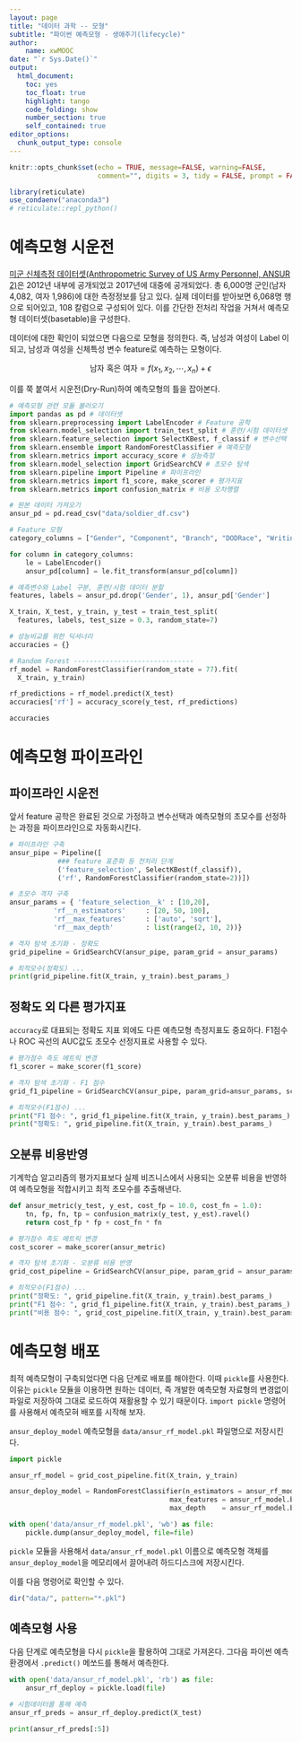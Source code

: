 ```yaml
---
layout: page
title: "데이터 과학 -- 모형"
subtitle: "파이썬 예측모형 - 생애주기(lifecycle)"
author:
    name: xwMOOC
date: "`r Sys.Date()`"
output:
  html_document: 
    toc: yes
    toc_float: true
    highlight: tango
    code_folding: show
    number_section: true
    self_contained: true
editor_options: 
  chunk_output_type: console
---
```


```r
knitr::opts_chunk$set(echo = TRUE, message=FALSE, warning=FALSE,
                      comment="", digits = 3, tidy = FALSE, prompt = FALSE, fig.align = 'center')

library(reticulate)
use_condaenv("anaconda3")
# reticulate::repl_python()
```


# 예측모형 시운전 {#ansur-dry-run}

[미군 신체측정 데이터셋(Anthropometric Survey of US Army Personnel, ANSUR 2)](http://www.openlab.psu.edu/ansur2/)은 2012년 내부에 공개되었고 2017년에 대중에 공개되었다. 
총 6,000명 군인(남자 4,082, 여자 1,986)에 대한 측정정보를 담고 있다. 실제 데이터를 받아보면 6,068명 행으로 되어있고, 108 칼럼으로 구성되어 있다. 이를 간단한 전처리 작업을 거쳐서 예측모형 데이터셋(basetable)을 구성한다.

데이터에 대한 확인이 되었으면 다음으로 모형을 정의한다. 즉, 남성과 여성이 Label 이 되고, 남성과 여성을 신체특성 변수 feature로 예측하는 모형이다.

$$\text{남자 혹은 여자} = f(x_1 , x_2 , \cdots, x_n) + \epsilon$$

이를 쭉 붙여서 시운전(Dry-Run)하여 예측모형의 틀을 잡아본다.

```python
# 예측모형 관련 모듈 불러오기
import pandas as pd # 데이터셋
from sklearn.preprocessing import LabelEncoder # Feature 공학
from sklearn.model_selection import train_test_split # 훈련/시험 데이터셋 분할
from sklearn.feature_selection import SelectKBest, f_classif # 변수선택
from sklearn.ensemble import RandomForestClassifier # 예측모형
from sklearn.metrics import accuracy_score # 성능측정
from sklearn.model_selection import GridSearchCV # 초모수 탐색
from sklearn.pipeline import Pipeline # 파이프라인
from sklearn.metrics import f1_score, make_scorer # 평가지표
from sklearn.metrics import confusion_matrix # 비용 오차행렬

# 원본 데이터 가져오기
ansur_pd = pd.read_csv("data/soldier_df.csv")

# Feature 모형
category_columns = ["Gender", "Component", "Branch", "DODRace", "WritingPreference"]

for column in category_columns:
    le = LabelEncoder()
    ansur_pd[column] = le.fit_transform(ansur_pd[column])

# 예측변수와 Label 구분, 훈련/시험 데이터 분할
features, labels = ansur_pd.drop('Gender', 1), ansur_pd['Gender']

X_train, X_test, y_train, y_test = train_test_split(
  features, labels, test_size = 0.3, random_state=7)

# 성능비교를 위한 딕셔너리
accuracies = {}

# Random Forest ------------------------------
rf_model = RandomForestClassifier(random_state = 77).fit(
  X_train, y_train)

rf_predictions = rf_model.predict(X_test)
accuracies['rf'] = accuracy_score(y_test, rf_predictions)

accuracies
```

# 예측모형 파이프라인 {#ansur-pipeline}

## 파이프라인 시운전 {#ansur-pipeline-dryrun}

앞서 feature 공학은 완료된 것으로 가정하고 변수선택과 예측모형의 초모수를 선정하는 과정을 파이프라인으로 자동화시킨다.

```python
# 파이프라인 구축
ansur_pipe = Pipeline([ 
            ### feature 표준화 등 전처리 단계
            ('feature_selection', SelectKBest(f_classif)),
            ('rf', RandomForestClassifier(random_state=2))])

# 초모수 격자 구축
ansur_params = { 'feature_selection__k' : [10,20],
           'rf__n_estimators'     : [20, 50, 100],
           'rf__max_features'     : ['auto', 'sqrt'],
           'rf__max_depth'        : list(range(2, 10, 2))}

# 격자 탐색 초기화 - 정확도
grid_pipeline = GridSearchCV(ansur_pipe, param_grid = ansur_params)

# 최적모수(정확도) ...
print(grid_pipeline.fit(X_train, y_train).best_params_)
```

## 정확도 외 다른 평가지표 {#ansur-pipeline-metrics}

`accuracy`로 대표되는 정확도 지표 외에도 다른 예측모형 측정지표도 중요하다.
F1점수나 ROC 곡선의 AUC값도 초모수 선정지표로 사용할 수 있다.

```python
# 평가점수 측도 메트릭 변경
f1_scorer = make_scorer(f1_score)

# 격자 탐색 초기화 - F1 점수
grid_f1_pipeline = GridSearchCV(ansur_pipe, param_grid=ansur_params, scoring=f1_scorer)

# 최적모수(F1점수) ...
print("F1 점수: ", grid_f1_pipeline.fit(X_train, y_train).best_params_)
print("정확도: ", grid_pipeline.fit(X_train, y_train).best_params_)
```


## 오분류 비용반영 {#ansur-pipeline-cost}

기계학습 알고리즘의 평가지표보다 실제 비즈니스에서 사용되는 
오분류 비용을 반영하여 예측모형을 적합시키고 최적 초모수를 추출해낸다.

```python
def ansur_metric(y_test, y_est, cost_fp = 10.0, cost_fn = 1.0):
    tn, fp, fn, tp = confusion_matrix(y_test, y_est).ravel()
    return cost_fp * fp + cost_fn * fn

# 평가점수 측도 메트릭 변경
cost_scorer = make_scorer(ansur_metric)

# 격자 탐색 초기화 - 오분류 비용 반영
grid_cost_pipeline = GridSearchCV(ansur_pipe, param_grid = ansur_params, scoring = cost_scorer)

# 최적모수(F1점수) ...
print("정확도: ", grid_pipeline.fit(X_train, y_train).best_params_)
print("F1 점수: ", grid_f1_pipeline.fit(X_train, y_train).best_params_)
print("비용 점수: ", grid_cost_pipeline.fit(X_train, y_train).best_params_)
```


# 예측모형 배포 {#ansur-pipeline-deployment}

최적 예측모형이 구축되었다면 다음 단계로 배포를 해야한다. 이때 `pickle`를 사용한다. 이유는 `pickle` 모듈을 이용하면 원하는 데이터, 즉 개발한 예측모형 자료형의 변경없이 파일로 저장하여 그대로 로드하여 재활용할 수 있기 때문이다. `import pickle` 명령어를 사용해서 예측모혀 배포를 시작해 보자.

`ansur_deploy_model` 예측모형을 `data/ansur_rf_model.pkl` 파일명으로 저장시킨다.

```python
import pickle

ansur_rf_model = grid_cost_pipeline.fit(X_train, y_train)

ansur_deploy_model = RandomForestClassifier(n_estimators = ansur_rf_model.best_params_['rf__n_estimators'],
                                        max_features = ansur_rf_model.best_params_['rf__max_features'],
                                        max_depth    = ansur_rf_model.best_params_['rf__max_depth']).fit(X_train, y_train)

with open('data/ansur_rf_model.pkl', 'wb') as file:
    pickle.dump(ansur_deploy_model, file=file)
```

`pickle` 모듈을 사용해서 `data/ansur_rf_model.pkl` 이름으로 예측모형 객체를 `ansur_deploy_model`을 메모리에서 끌어내려 하드디스크에 저장시킨다.

이를 다음 명령어로 확인할 수 있다.

```r
dir("data/", pattern="*.pkl")
```


## 예측모형 사용 {#ansur-pipeline-deployment-use}

다음 단계로 예측모형을 다시 `pickle`을 활용하여 그대로 가져온다.
그다음 파이썬 예측 환경에서 `.predict()` 메쏘드를 통해서 예측한다.

```python
with open('data/ansur_rf_model.pkl', 'rb') as file:
    ansur_rf_deploy = pickle.load(file)

# 시험데이터를 통해 예측
ansur_rf_preds = ansur_rf_deploy.predict(X_test)

print(ansur_rf_preds[:5])
```
